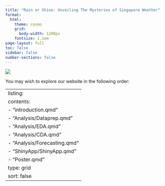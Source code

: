 ```yaml
---
title: "Rain or Shine: Unveiling The Mysteries of Singapore Weather"
format:
  html: 
    theme: cosmo
    grid: 
      body-width: 1200px
    fontsize: 1.1em
page-layout: full
toc: false 
sidebar: false 
number-sections: false
---
```


::: column-screen
![](images/coverpage-01.png)
:::

You may wish to explore our website in the following order: 

---
listing:
  contents:
  - "introduction.qmd"
  - "Analysis/Dataprep.qmd"
  - "Analysis/EDA.qmd"
  - "Analysis/CDA.qmd"
  - "Analysis/Forecasting.qmd"
  - "ShinyApp/ShinyApp.qmd"
  - "Poster.qmd"
  type: grid
  sort: false
---
